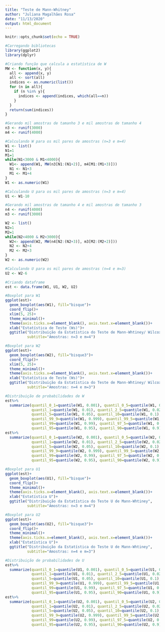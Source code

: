 ---
title: "Teste de Mann-Whitney"
author: "Juliana Magalhães Rosa"
date: "11/13/2020"
output: html_document
---

```{r setup, include=FALSE}
knitr::opts_chunk$set(echo = TRUE)
```

```{r}
#Carregando bibliotecas
library(ggplot2)
library(dplyr)
```

```{r}
#Criando função que calcula a estatística de W
MW <- function(x, y){
  all <- append(x, y)
  all <- sort(all)
  indices <- as.numeric(list())
  for (n in all){
    if (n %in% y){
      indices <- append(indices, which(all==n))
    }
  }
  return(sum(indices))
}
```

```{r}
#Gerando mil amostras de tamanho 3 e mil amostras de tamanho 4
n3 <- runif(3000)
m4 <- runif(4000)
```

```{r}
#Calculando W para os mil pares de amostras (n=3 e m=4)
W1 <- list()
N1=1
M1=1
while(N1<3000 & M1<4000){
  W1<- append(W1, MW(n3[N1:(N1+2)], m4[M1:(M1+3)]))
  N1 <- N1+3
  M1 <- M1+4
}
W1 <- as.numeric(W1)
```

```{r}
#Calculando U para os mil pares de amostras (n=3 e m=4)
U1 <- W1-10
```

```{r}
#Gerando mil amostras de tamanho 4 e mil amostras de tamanho 3
n4 <- runif(4000)
m3 <- runif(3000)
```

```{r}
W2 <- list()
N2=1
M2=1
while(N2<4000 & M2<3000){
  W2<- append(W2, MW(n4[N2:(N2+3)], m3[M2:(M2+2)]))
  N2 <- N2+4
  M2 <- M2+3
}
W2 <- as.numeric(W2)
```

```{r}
#Calculando U para os mil pares de amostras (n=4 e m=3)
U2 <- W2-6
```

```{r}
#Criando dataframe
est <- data.frame(W1, U1, W2, U2)
```

```{r}
#Boxplot para W1
ggplot(est)+
  geom_boxplot(aes(W1), fill="bisque")+
  coord_flip()+
  xlim(5, 25)+
  theme_minimal()+
  theme(axis.ticks.x=element_blank(), axis.text.x=element_blank())+
  xlab("Estatística de Teste (Ws)")+
  ggtitle("Distribuição da Estatística do Teste de Mann-Whtiney/ Wilcoxon",
          subtitle="Amostras: n=3 e m=4")
```

```{r}
#Boxplot para W2
ggplot(est)+
  geom_boxplot(aes(W2), fill="bisque3")+
  coord_flip()+
  xlim(5, 25)+
  theme_minimal()+
  theme(axis.ticks.x=element_blank(), axis.text.x=element_blank())+
  xlab("Estatística de Teste (Ws)")+
  ggtitle("Distribuição da Estatística do Teste de Mann-Whtiney/ Wilcoxon",
          subtitle="Amostras: n=4 e m=3")
```

```{r}
#Distribuição de probabilidades de W
est%>%
  summarize(quantil_0_1=quantile(W1, 0.001), quantil_0_5=quantile(W1, 0.005),
            quantil_1=quantile(W1, 0.01), quantil_2_5=quantile(W1, 0.025),
            quantil_5=quantile(W1, 0.05), quantil_10=quantile(W1, 0.1),
            quantil_99_9=quantile(W1, 0.999), quantil_99_5=quantile(W1, 0.995),
            quantil_99=quantile(W1, 0.99), quantil_97_5=quantile(W1, 0.975),
            quantil_95=quantile(W1, 0.95), quantil_90=quantile(W1, 0.9))
est%>%
  summarize(quantil_0_1=quantile(W2, 0.001), quantil_0_5=quantile(W2, 0.005),
            quantil_1=quantile(W2, 0.01), quantil_2_5=quantile(W2, 0.025),
            quantil_5=quantile(W2, 0.05), quantil_10=quantile(W2, 0.1),
            quantil_99_9=quantile(W2, 0.999), quantil_99_5=quantile(W2, 0.995),
            quantil_99=quantile(W2, 0.99), quantil_97_5=quantile(W2, 0.975),
            quantil_95=quantile(W2, 0.95), quantil_90=quantile(W2, 0.9))
```

```{r}
#Boxplot para U1
ggplot(est)+
  geom_boxplot(aes(U1), fill="bisque")+
  coord_flip()+
  theme_minimal()+
  theme(axis.ticks.x=element_blank(), axis.text.x=element_blank())+
  xlab("Estatística U")+
  ggtitle("Distribuição da Estatística do Teste U de Mann-Whtiney",
          subtitle="Amostras: n=3 e m=4")
```

```{r}
#Boxplot para U2
ggplot(est)+
  geom_boxplot(aes(U2), fill="bisque3")+
  coord_flip()+
  theme_minimal()+
  theme(axis.ticks.x=element_blank(), axis.text.x=element_blank())+
  xlab("Estatística U")+
  ggtitle("Distribuição da Estatística do Teste U de Mann-Whtiney",
          subtitle="Amostras: n=4 e m=3")
```

```{r}
#Distribuição de probabilidades de U
est%>%
  summarize(quantil_0_1=quantile(U1, 0.001), quantil_0_5=quantile(U1, 0.005),
            quantil_1=quantile(U1, 0.01), quantil_2_5=quantile(U1, 0.025),
            quantil_5=quantile(U1, 0.05), quantil_10=quantile(U1, 0.1),
            quantil_99_9=quantile(U1, 0.999), quantil_99_5=quantile(U1, 0.995),
            quantil_99=quantile(U1, 0.99), quantil_97_5=quantile(U1, 0.975),
            quantil_95=quantile(U1, 0.95), quantil_90=quantile(U1, 0.9))
est%>%
  summarize(quantil_0_1=quantile(U2, 0.001), quantil_0_5=quantile(U2, 0.005),
            quantil_1=quantile(U2, 0.01), quantil_2_5=quantile(U2, 0.025),
            quantil_5=quantile(U2, 0.05), quantil_10=quantile(U2, 0.1),
            quantil_99_9=quantile(U2, 0.999), quantil_99_5=quantile(U2, 0.995),
            quantil_99=quantile(U2, 0.99), quantil_97_5=quantile(U2, 0.975),
            quantil_95=quantile(U2, 0.95), quantil_90=quantile(U2, 0.9))
```

